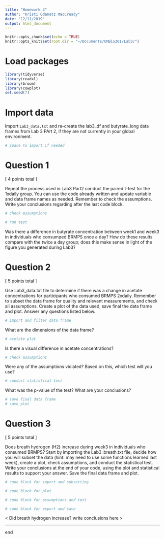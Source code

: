 ```yaml
---
title: "Homework 3"
author: "Kristi Gdanetz MacCready"
date: "12/11/2019"
output: html_document
---
```


```r
knitr::opts_chunk$set(echo = TRUE)
knitr::opts_knit$set(root.dir = "~/Documents/UMBio201/Lab3/")
```

# Load packages
```r
library(tidyverse)
library(readxl)
library(broom)
library(cowplot)
set.seed(7)
```


# Import data
Import `Lab3_data.txt` and re-create the lab3_df and butyrate_long data frames from Lab 3 PArt 2, if they are not currently in your global environment. 
```r
# space to import if needed 
```


# Question 1
[ 4 points total ]

Repeat the process used in Lab3 Part2 conduct the paired t-test for the 1xdaily group. You can use the code already written and update variable and data frame names as needed. Remember to check the assumptions. Write your conclusions regarding after the last code block. 
```r
# check assumptions
```

```r
# run test
```

Was there a difference in butyrate concentration between week1 and week3 in individuals who consumped BRMPS once a day? How do these results compare with the twice a day group; does this make sense in light of the figure you generated during Lab3? 

<type conclusions here>


# Question 2 
[ 5 points total ]

Use Lab3_data.txt file to determine if there was a change in acetate concentrations for participants who consumed BRMPS 2xdaily. Remember to subset the data frame for quality and relevant measurements, and check all assumptions. Create a plot of the data used, save final the data frame and plot. Answer any questions listed below.
```r
# import and filter data frame 
```

What are the dimensions of the data frame?

```r
# acetate plot
```

Is there a visual difference in acetate concentrations?

```r
# check assumptions
```

Were any of the assumptions violated? Based on this, which test will you use?

```r
# conduct statistical test
```

What was the p-value of the test? What are your conclusions? 

```r
# save final data frame
# save plot
```


# Question 3

[ 5 points total ]

Does breath hydrogen (H2) increase during week3 in individuals who consumed BRMPS? Start by importing the Lab3_breath.txt file, decide how you will subset the data (hint: may need to use some functions learned last week), create a plot, check assumptions, and conduct the statistical test. Write your conclusions at the end of your code, using the plot and statistical results to support your answer. Save the final data frame and plot. 
```r
# code block for import and subsetting
```

```r
# code block for plot
```

```r
# code block for assumptions and test
```

```r
# code block for export and save 
```

< Did breath hydrogen increase? write conclusions here > 


-----
end